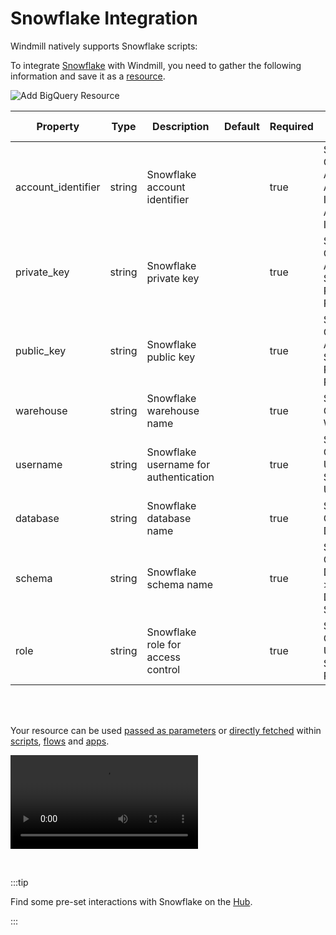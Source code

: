 
# Snowflake Integration

Windmill natively supports Snowflake scripts:

<div class="grid grid-cols-2 gap-6 mb-4">
	<DocCard
		title="SQL (PostgreSQL, MySQL, MSSQL, BigQuery, Snowflake) Quickstart"
		description="Learn how to build your first script in PostgreSQL, MySQL, BigQuery, Snowflake."
		href="/docs/getting_started/scripts_quickstart/sql"
	/>
</div>

To integrate [Snowflake](https://www.snowflake.com/en/) with Windmill, you need to gather the following information and save it as a [resource](../core_concepts/3_resources_and_types/index.mdx).

![Add BigQuery Resource](../assets/integrations/add-snowflake.png.webp)

| Property            | Type   | Description                                | Default | Required | Where to Find                                                             |
| ------------------- | ------ | ------------------------------------------ | ------- | -------- | ------------------------------------------------------------------------- |
| account_identifier  | string | Snowflake account identifier               |         | true     | Snowflake Console > Account > Account Info > Account Identifier          |
| private_key         | string | Snowflake private key                      |         | true     | Snowflake Console > Account > Security > RSA Key Pair                    |
| public_key          | string | Snowflake public key                       |         | true     | Snowflake Console > Account > Security > RSA Key Pair                    |
| warehouse           | string | Snowflake warehouse name                   |         | true     | Snowflake Console > Warehouses                                           |
| username            | string | Snowflake username for authentication      |         | true     | Snowflake Console > Users and Security > Users                           |
| database            | string | Snowflake database name                    |         | true     | Snowflake Console > Databases                                            |
| schema              | string | Snowflake schema name                      |         | true     | Snowflake Console > Databases > [Your Database] > Schemas                |
| role                | string | Snowflake role for access control          |         | true     | Snowflake Console > Users and Security > Roles                            |

<br/><br/>

Your resource can be used [passed as parameters](../core_concepts/3_resources_and_types/index.mdx#passing-resources-as-parameters-to-scripts-preferred) or [directly fetched](../core_concepts/3_resources_and_types/index.mdx#fetching-them-from-within-a-script-by-using-the-wmill-client-in-the-respective-language) within [scripts](../script_editor/index.mdx), [flows](../flows/1_flow_editor.mdx) and [apps](../apps/0_app_editor/index.mdx).

<video
	className="border-2 rounded-xl object-cover w-full h-full dark:border-gray-800"
	controls
	src="/videos/add_resources_variables.mp4"
/>

<br/>

:::tip

Find some pre-set interactions with Snowflake on the [Hub](https://hub.windmill.dev/integrations/snowflake).

:::